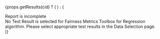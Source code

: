 

{props.getResults(cid) ? (
<MetricBarChart
  metric="mae"
  metric_name="Mean Absolute Error Parity"
  data={props.getResults(cid)}
  width={props.width}
  height={props.height}
/>
) : (
  <div style={{ 
    width: props.width, 
          height: props.height, 
    maxHeight: 1076,
    display: 'flex', 
    justifyContent: 'center', 
    alignItems: 'center',
    flexDirection: 'column',
    background: '#f8f9fa',
    border: '1px dashed #dee2e6',
    borderRadius: '4px',
    padding: '20px',
    textAlign: 'center' 
  }}>
    <div style={{ fontSize: '18px', fontWeight: 'bold', color: '#dc3545', marginBottom: '10px' }}>
      Report is incomplete
    </div>
    <div style={{ color: '#6c757d' }}>
      No Test Result is selected for Fairness Metrics Toolbox for Regression algorithm. 
      Please select appropriate test results in the Data Selection page.
    </div>
  </div>
)}